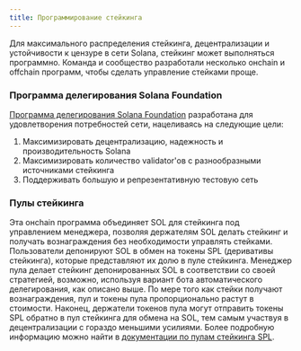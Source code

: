 ```yaml
---
title: Программирование стейкинга
---
```


Для максимального распределения стейкинга, децентрализации и устойчивости к
цензуре в сети Solana, стейкинг может выполняться программно. Команда и
сообщество разработали несколько онchain и offchain программ, чтобы сделать
управление стейками проще.

### Программа делегирования Solana Foundation

[Программа делегирования Solana Foundation](https://solana.org/delegation-program)
разработана для удовлетворения потребностей сети, нацеливаясь на следующие цели:

1. Максимизировать децентрализацию, надежность и производительность Solana
2. Максимизировать количество validator'ов с разнообразными источниками
   стейкинга
3. Поддерживать большую и репрезентативную тестовую сеть

### Пулы стейкинга

Эта онchain программа объединяет SOL для стейкинга под управлением менеджера,
позволяя держателям SOL делать стейкинг и получать вознаграждения без
необходимости управлять стейками. Пользователи депонируют SOL в обмен на токены
SPL (деривативы стейкинга), которые представляют их долю в пуле стейкинга.
Менеджер пула делает стейкинг депонированных SOL в соответствии со своей
стратегией, возможно, используя вариант бота автоматического делегирования, как
описано выше. По мере того как стейки получают вознаграждения, пул и токены пула
пропорционально растут в стоимости. Наконец, держатели токенов пула могут
отправить токены SPL обратно в пул стейкинга для обмена на SOL, тем самым
участвуя в децентрализации с гораздо меньшими усилиями. Более подробную
информацию можно найти в
[документации по пулам стейкинга SPL](https://spl.solana.com/stake-pool).

